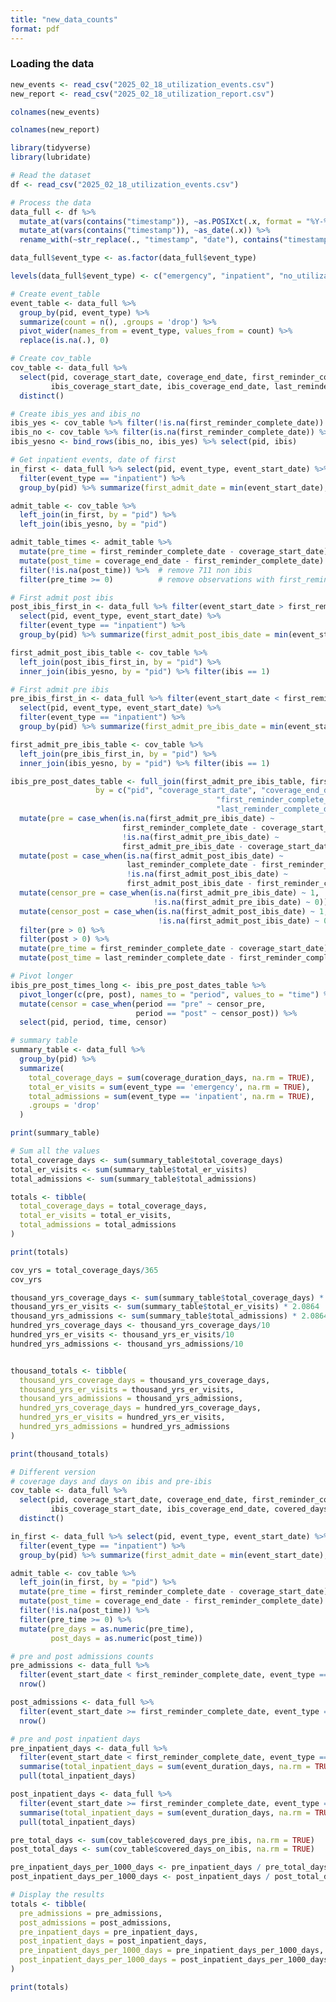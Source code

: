 ```yaml
---
title: "new_data_counts"
format: pdf
---
```


### Loading the data
```r
new_events <- read_csv("2025_02_18_utilization_events.csv")
new_report <- read_csv("2025_02_18_utilization_report.csv")
```

```r
colnames(new_events)
```

```r
colnames(new_report)
```

```r
library(tidyverse)
library(lubridate)

# Read the dataset
df <- read_csv("2025_02_18_utilization_events.csv")

# Process the data
data_full <- df %>%
  mutate_at(vars(contains("timestamp")), ~as.POSIXct(.x, format = "%Y-%m-%d %H:%M:%S")) %>%
  mutate_at(vars(contains("timestamp")), ~as_date(.x)) %>%
  rename_with(~str_replace(., "timestamp", "date"), contains("timestamp"))

data_full$event_type <- as.factor(data_full$event_type)

levels(data_full$event_type) <- c("emergency", "inpatient", "no_utilization", "observation")

# Create event_table
event_table <- data_full %>%
  group_by(pid, event_type) %>%
  summarize(count = n(), .groups = 'drop') %>%
  pivot_wider(names_from = event_type, values_from = count) %>%
  replace(is.na(.), 0)

# Create cov_table
cov_table <- data_full %>%
  select(pid, coverage_start_date, coverage_end_date, first_reminder_complete_date,
         ibis_coverage_start_date, ibis_coverage_end_date, last_reminder_complete_date) %>%
  distinct()

# Create ibis_yes and ibis_no
ibis_yes <- cov_table %>% filter(!is.na(first_reminder_complete_date)) %>% mutate(ibis = 1)
ibis_no <- cov_table %>% filter(is.na(first_reminder_complete_date)) %>% mutate(ibis = 0)
ibis_yesno <- bind_rows(ibis_no, ibis_yes) %>% select(pid, ibis)

# Get inpatient events, date of first
in_first <- data_full %>% select(pid, event_type, event_start_date) %>%
  filter(event_type == "inpatient") %>%
  group_by(pid) %>% summarize(first_admit_date = min(event_start_date), .groups = 'drop')

admit_table <- cov_table %>%
  left_join(in_first, by = "pid") %>%
  left_join(ibis_yesno, by = "pid")

admit_table_times <- admit_table %>%
  mutate(pre_time = first_reminder_complete_date - coverage_start_date) %>%
  mutate(post_time = coverage_end_date - first_reminder_complete_date) %>%
  filter(!is.na(post_time)) %>%  # remove 711 non ibis
  filter(pre_time >= 0)          # remove observations with first_reminder < coverag_start

# First admit post ibis
post_ibis_first_in <- data_full %>% filter(event_start_date > first_reminder_complete_date) %>%
  select(pid, event_type, event_start_date) %>%
  filter(event_type == "inpatient") %>%
  group_by(pid) %>% summarize(first_admit_post_ibis_date = min(event_start_date), .groups = 'drop')

first_admit_post_ibis_table <- cov_table %>%
  left_join(post_ibis_first_in, by = "pid") %>%
  inner_join(ibis_yesno, by = "pid") %>% filter(ibis == 1)

# First admit pre ibis
pre_ibis_first_in <- data_full %>% filter(event_start_date < first_reminder_complete_date) %>%
  select(pid, event_type, event_start_date) %>%
  filter(event_type == "inpatient") %>%
  group_by(pid) %>% summarize(first_admit_pre_ibis_date = min(event_start_date), .groups = 'drop')

first_admit_pre_ibis_table <- cov_table %>%
  left_join(pre_ibis_first_in, by = "pid") %>%
  inner_join(ibis_yesno, by = "pid") %>% filter(ibis == 1)

ibis_pre_post_dates_table <- full_join(first_admit_pre_ibis_table, first_admit_post_ibis_table,
                   by = c("pid", "coverage_start_date", "coverage_end_date",
                                              "first_reminder_complete_date",
                                              "last_reminder_complete_date", "ibis")) %>%
  mutate(pre = case_when(is.na(first_admit_pre_ibis_date) ~
                         first_reminder_complete_date - coverage_start_date,
                         !is.na(first_admit_pre_ibis_date) ~
                         first_admit_pre_ibis_date - coverage_start_date)) %>%
  mutate(post = case_when(is.na(first_admit_post_ibis_date) ~
                          last_reminder_complete_date - first_reminder_complete_date,
                          !is.na(first_admit_post_ibis_date) ~
                          first_admit_post_ibis_date - first_reminder_complete_date)) %>%
  mutate(censor_pre = case_when(is.na(first_admit_pre_ibis_date) ~ 1,
                                !is.na(first_admit_pre_ibis_date) ~ 0)) %>%
  mutate(censor_post = case_when(is.na(first_admit_post_ibis_date) ~ 1,
                                 !is.na(first_admit_post_ibis_date) ~ 0)) %>%
  filter(pre > 0) %>%
  filter(post > 0) %>%
  mutate(pre_time = first_reminder_complete_date - coverage_start_date) %>%
  mutate(post_time = last_reminder_complete_date - first_reminder_complete_date)

# Pivot longer
ibis_pre_post_times_long <- ibis_pre_post_dates_table %>%
  pivot_longer(c(pre, post), names_to = "period", values_to = "time") %>%
  mutate(censor = case_when(period == "pre" ~ censor_pre,
                            period == "post" ~ censor_post)) %>%
  select(pid, period, time, censor)

# summary table
summary_table <- data_full %>%
  group_by(pid) %>%
  summarize(
    total_coverage_days = sum(coverage_duration_days, na.rm = TRUE),
    total_er_visits = sum(event_type == 'emergency', na.rm = TRUE),
    total_admissions = sum(event_type == 'inpatient', na.rm = TRUE),
    .groups = 'drop'
  )

print(summary_table)


```

```r
# Sum all the values
total_coverage_days <- sum(summary_table$total_coverage_days)
total_er_visits <- sum(summary_table$total_er_visits)
total_admissions <- sum(summary_table$total_admissions)

totals <- tibble(
  total_coverage_days = total_coverage_days,
  total_er_visits = total_er_visits,
  total_admissions = total_admissions
)

print(totals)
```

```r
cov_yrs = total_coverage_days/365
cov_yrs
```


```r
thousand_yrs_coverage_days <- sum(summary_table$total_coverage_days) * 2.0864
thousand_yrs_er_visits <- sum(summary_table$total_er_visits) * 2.0864
thousand_yrs_admissions <- sum(summary_table$total_admissions) * 2.0864
hundred_yrs_coverage_days <- thousand_yrs_coverage_days/10
hundred_yrs_er_visits <- thousand_yrs_er_visits/10
hundred_yrs_admissions <- thousand_yrs_admissions/10


thousand_totals <- tibble(
  thousand_yrs_coverage_days = thousand_yrs_coverage_days,
  thousand_yrs_er_visits = thousand_yrs_er_visits,
  thousand_yrs_admissions = thousand_yrs_admissions,
  hundred_yrs_coverage_days = hundred_yrs_coverage_days,
  hundred_yrs_er_visits = hundred_yrs_er_visits,
  hundred_yrs_admissions = hundred_yrs_admissions
)

print(thousand_totals)
```


```r
# Different version
# coverage days and days on ibis and pre-ibis
cov_table <- data_full %>%
  select(pid, coverage_start_date, coverage_end_date, first_reminder_complete_date,
         ibis_coverage_start_date, ibis_coverage_end_date, covered_days_on_ibis, covered_days_pre_ibis) %>%
  distinct()

in_first <- data_full %>% select(pid, event_type, event_start_date) %>%
  filter(event_type == "inpatient") %>%
  group_by(pid) %>% summarize(first_admit_date = min(event_start_date), .groups = 'drop')

admit_table <- cov_table %>%
  left_join(in_first, by = "pid") %>%
  mutate(pre_time = first_reminder_complete_date - coverage_start_date) %>%
  mutate(post_time = coverage_end_date - first_reminder_complete_date) %>%
  filter(!is.na(post_time)) %>%
  filter(pre_time >= 0) %>%
  mutate(pre_days = as.numeric(pre_time),
         post_days = as.numeric(post_time))

# pre and post admissions counts
pre_admissions <- data_full %>%
  filter(event_start_date < first_reminder_complete_date, event_type == "inpatient") %>%
  nrow()

post_admissions <- data_full %>%
  filter(event_start_date >= first_reminder_complete_date, event_type == "inpatient") %>%
  nrow()

# pre and post inpatient days
pre_inpatient_days <- data_full %>%
  filter(event_start_date < first_reminder_complete_date, event_type == "inpatient") %>%
  summarise(total_inpatient_days = sum(event_duration_days, na.rm = TRUE)) %>%
  pull(total_inpatient_days)

post_inpatient_days <- data_full %>%
  filter(event_start_date >= first_reminder_complete_date, event_type == "inpatient") %>%
  summarise(total_inpatient_days = sum(event_duration_days, na.rm = TRUE)) %>%
  pull(total_inpatient_days)

pre_total_days <- sum(cov_table$covered_days_pre_ibis, na.rm = TRUE)
post_total_days <- sum(cov_table$covered_days_on_ibis, na.rm = TRUE)

pre_inpatient_days_per_1000_days <- pre_inpatient_days / pre_total_days * 1000
post_inpatient_days_per_1000_days <- post_inpatient_days / post_total_days * 1000

# Display the results
totals <- tibble(
  pre_admissions = pre_admissions,
  post_admissions = post_admissions,
  pre_inpatient_days = pre_inpatient_days,
  post_inpatient_days = post_inpatient_days,
  pre_inpatient_days_per_1000_days = pre_inpatient_days_per_1000_days,
  post_inpatient_days_per_1000_days = post_inpatient_days_per_1000_days
)

print(totals)


```








